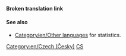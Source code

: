 '''Broken translation link'''{{en/-}}{{en/Bilingual box| Cs
| ''Tato stránka obsahuje index pro celou řadu '''článků v češtině''' v OpenTTD Wiki.
| ''This page provides an index for a wide range of '''articles in Czech''' in OpenTTD Wiki.<br/>Articles with {{s|Other_languages}} template with'' '''<code><nowiki>language_page=cs</nowiki></code>''' ''parameter automatically link here.''
}}

====See also====
*[[Category/en/Other languages]] for statistics.

[[Category:en/Czech (Česky)]][[Category:en/Articles in other languages|CS]]